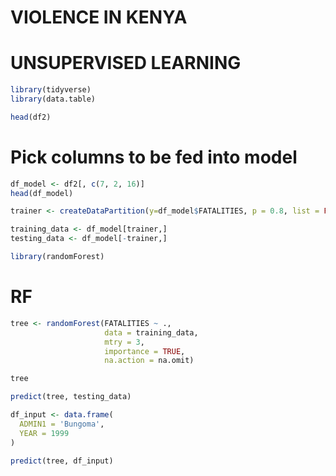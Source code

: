 # VIOLENCE IN KENYA

# UNSUPERVISED LEARNING

```r
library(tidyverse)
library(data.table)
```

 
```r
head(df2)

```

# Pick columns to be fed into model

```r
df_model <- df2[, c(7, 2, 16)]
head(df_model)
```


```r
trainer <- createDataPartition(y=df_model$FATALITIES, p = 0.8, list = FALSE)

training_data <- df_model[trainer,]
testing_data <- df_model[-trainer,]
```

```r
library(randomForest)
```


# RF

```r
tree <- randomForest(FATALITIES ~ .,
                     data = training_data,
                     mtry = 3,
                     importance = TRUE,
                     na.action = na.omit)
```

```r
tree
```

```r

predict(tree, testing_data)
```

```r
df_input <- data.frame(
  ADMIN1 = 'Bungoma',
  YEAR = 1999
)

predict(tree, df_input)
```










